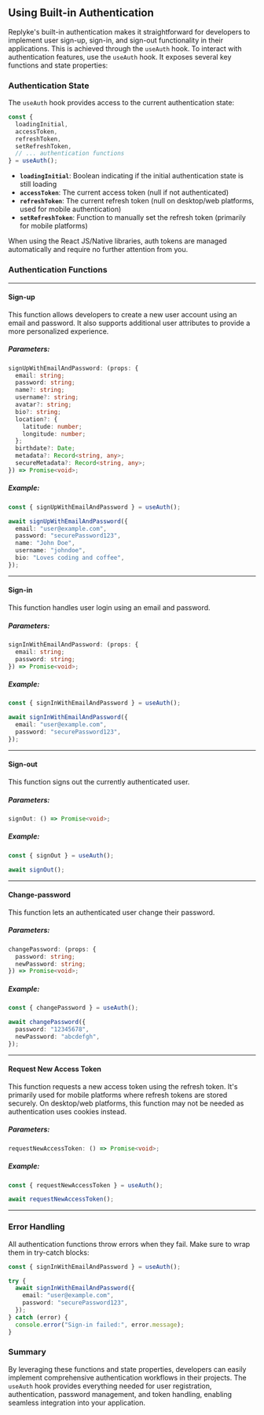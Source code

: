 
## Using Built-in Authentication

Replyke's built-in authentication makes it straightforward for developers to implement user sign-up, sign-in, and sign-out functionality in their applications. This is achieved through the `useAuth` hook. To interact with authentication features, use the `useAuth` hook. It exposes several key functions and state properties:

### Authentication State

The `useAuth` hook provides access to the current authentication state:

```typescript
const {
  loadingInitial,
  accessToken,
  refreshToken,
  setRefreshToken,
  // ... authentication functions
} = useAuth();
```

- **`loadingInitial`**: Boolean indicating if the initial authentication state is still loading
- **`accessToken`**: The current access token (null if not authenticated)
- **`refreshToken`**: The current refresh token (null on desktop/web platforms, used for mobile authentication)
- **`setRefreshToken`**: Function to manually set the refresh token (primarily for mobile platforms)

When using the React JS/Native libraries, auth tokens are managed automatically and require no further attention from you.

### Authentication Functions

----------

#### **Sign-up**

This function allows developers to create a new user account using an email and password. It also supports additional user attributes to provide a more personalized experience.

##### Parameters:

```typescript
signUpWithEmailAndPassword: (props: {
  email: string;
  password: string;
  name?: string;
  username?: string;
  avatar?: string;
  bio?: string;
  location?: {
    latitude: number;
    longitude: number;
  };
  birthdate?: Date;
  metadata?: Record<string, any>;
  secureMetadata?: Record<string, any>;
}) => Promise<void>;
``` 

##### Example:

```typescript
const { signUpWithEmailAndPassword } = useAuth();

await signUpWithEmailAndPassword({
  email: "user@example.com",
  password: "securePassword123",
  name: "John Doe",
  username: "johndoe",
  bio: "Loves coding and coffee",
});
``` 

----------

#### **Sign-in**

This function handles user login using an email and password.

##### Parameters:

```typescript
signInWithEmailAndPassword: (props: {
  email: string;
  password: string;
}) => Promise<void>;
``` 

##### Example:

```typescript
const { signInWithEmailAndPassword } = useAuth();

await signInWithEmailAndPassword({
  email: "user@example.com",
  password: "securePassword123",
});
``` 

----------

#### **Sign-out**

This function signs out the currently authenticated user.

##### Parameters:


```typescript
signOut: () => Promise<void>;
```

##### Example:

```typescript
const { signOut } = useAuth();

await signOut();
```

----------

#### **Change-password**

This function lets an authenticated user change their password.

##### Parameters:


```typescript
changePassword: (props: {
  password: string;
  newPassword: string;
}) => Promise<void>;
```

##### Example:

```typescript
const { changePassword } = useAuth();

await changePassword({
  password: "12345678",
  newPassword: "abcdefgh",
});
```

----------

#### **Request New Access Token**

This function requests a new access token using the refresh token. It's primarily used for mobile platforms where refresh tokens are stored securely. On desktop/web platforms, this function may not be needed as authentication uses cookies instead.

##### Parameters:

```typescript
requestNewAccessToken: () => Promise<void>;
```

##### Example:

```typescript
const { requestNewAccessToken } = useAuth();

await requestNewAccessToken();
```

----------

### Error Handling

All authentication functions throw errors when they fail. Make sure to wrap them in try-catch blocks:

```typescript
const { signInWithEmailAndPassword } = useAuth();

try {
  await signInWithEmailAndPassword({
    email: "user@example.com",
    password: "securePassword123",
  });
} catch (error) {
  console.error("Sign-in failed:", error.message);
}
```

### Summary

By leveraging these functions and state properties, developers can easily implement comprehensive authentication workflows in their projects. The `useAuth` hook provides everything needed for user registration, authentication, password management, and token handling, enabling seamless integration into your application.